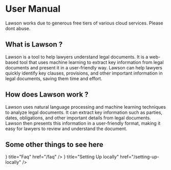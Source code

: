 
# User Manual

<Callout>
  Lawson works due to generous free tiers of various cloud services. Please dont
  abuse.
</Callout>

## What is Lawson ?

Lawson is a tool to help lawyers understand legal documents. It is a web-based tool that uses machine learning to extract key information from legal documents and present it in a user-friendly way. Lawson can help lawyers quickly identify key clauses, provisions, and other important information in legal documents, saving them time and effort.

## How does Lawson work ?

Lawson uses natural language processing and machine learning techniques to analyze legal documents. It can extract key information such as parties, dates, obligations, and other important details from legal documents. Lawson then presents this information in a user-friendly format, making it easy for lawyers to review and understand the document.

## Some other things to see here
<Cards>
  <Card icon={<MessageSquare />} title="Faq" href="/faq" />
  <Card
    icon={<LaptopMinimal />}
    title="Setting Up locally"
    href="/setting-up-locally"
  />
</Cards>
